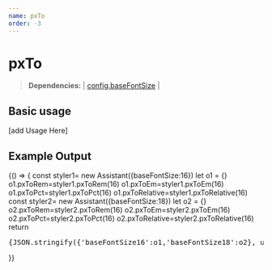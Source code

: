 ```yaml
---
name: pxTo
order: -3
---
```



# pxTo

>**Dependencies:** | [config.baseFontSize](config#basefontsize) |

## Basic usage
[add Usage Here]
## Example Output
<Playground>
   {() => {
const styler1= new Assistant({baseFontSize:16})
let o1 = {}
 o1.pxToRem=styler1.pxToRem(16)
 o1.pxToEm=styler1.pxToEm(16)
 o1.pxToPct=styler1.pxToPct(16)
 o1.pxToRelative=styler1.pxToRelative(16)
const styler2= new Assistant({baseFontSize:18})
let o2 = {}
 o2.pxToRem=styler2.pxToRem(16)
 o2.pxToEm=styler2.pxToEm(16)
 o2.pxToPct=styler2.pxToPct(16)
 o2.pxToRelative=styler2.pxToRelative(16)
    return <pre style={{fontSize:'.8rem'}}>{JSON.stringify({'baseFontSize16':o1,'baseFontSize18':o2}, undefined, 2)}</pre>
  }}

</Playground>

